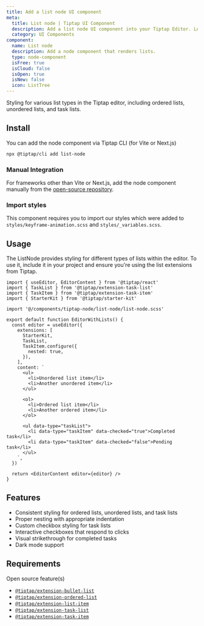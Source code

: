 ```yaml
---
title: Add a list node UI component
meta:
  title: List node | Tiptap UI Component
  description: Add a list node UI component into your Tiptap Editor. Learn more about it in our docs.
  category: UI Components
component:
  name: List node
  description: Add a node component that renders lists.
  type: node-component
  isFree: true
  isCloud: false
  isOpen: true
  isNew: false
  icon: ListTree
---
```



Styling for various list types in the Tiptap editor, including ordered lists, unordered lists, and task lists.

<CodeDemo isScrollable src="https://template.tiptap.dev/preview/tiptap-node/list-node" />

## Install
You can add the node component via Tiptap CLI (for Vite or Next.js)

```bash
npx @tiptap/cli add list-node
```

### Manual Integration
For frameworks other than Vite or Next.js, add the node component manually from the [open-source repository](https://github.com/ueberdosis/tiptap-ui-components/tree/main/apps/web/src/components/tiptap-node/list-node).

### Import styles

This component requires you to import our styles which were added to `styles/keyframe-animation.scss` and `styles/_variables.scss`.

## Usage

The ListNode provides styling for different types of lists within the editor. To use it, include it in your project and ensure you're using the list extensions from Tiptap.

```tsx
import { useEditor, EditorContent } from '@tiptap/react'
import { TaskList } from '@tiptap/extension-task-list'
import { TaskItem } from '@tiptap/extension-task-item'
import { StarterKit } from '@tiptap/starter-kit'

import '@/components/tiptap-node/list-node/list-node.scss'

export default function EditorWithLists() {
  const editor = useEditor({
    extensions: [
      StarterKit,
      TaskList,
      TaskItem.configure({
        nested: true,
      }),
    ],
    content: `
      <ul>
        <li>Unordered list item</li>
        <li>Another unordered item</li>
      </ul>

      <ol>
        <li>Ordered list item</li>
        <li>Another ordered item</li>
      </ol>

      <ul data-type="taskList">
        <li data-type="taskItem" data-checked="true">Completed task</li>
        <li data-type="taskItem" data-checked="false">Pending task</li>
      </ul>
    `,
  })

  return <EditorContent editor={editor} />
}
```

## Features

- Consistent styling for ordered lists, unordered lists, and task lists
- Proper nesting with appropriate indentation
- Custom checkbox styling for task lists
- Interactive checkboxes that respond to clicks
- Visual strikethrough for completed tasks
- Dark mode support

## Requirements

Open source feature(s)

- [`@tiptap/extension-bullet-list`](/editor/extensions/nodes/bullet-list)
- [`@tiptap/extension-ordered-list`](/editor/extensions/nodes/ordered-list)
- [`@tiptap/extension-list-item`](/editor/extensions/nodes/list-item)
- [`@tiptap/extension-task-list`](/editor/extensions/nodes/task-list)
- [`@tiptap/extension-task-item`](/editor/extensions/nodes/task-item)

